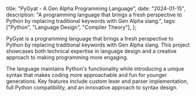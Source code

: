   title: "PyGyat - A Gen Alpha Programming Language",
  date: "2024-01-15",
  description:
    "A programming language that brings a fresh perspective to Python by replacing traditional keywords with Gen Alpha slang.",
  tags: ["Python", "Language Design", "Compiler Theory"],
};

PyGyat is a programming language that brings a fresh perspective to Python by replacing traditional keywords with Gen Alpha slang. This project showcases both technical expertise in language design and a creative approach to making programming more engaging.

The language maintains Python's functionality while introducing a unique syntax that makes coding more approachable and fun for younger generations. Key features include custom lexer and parser implementation, full Python compatibility, and an innovative approach to syntax design.
